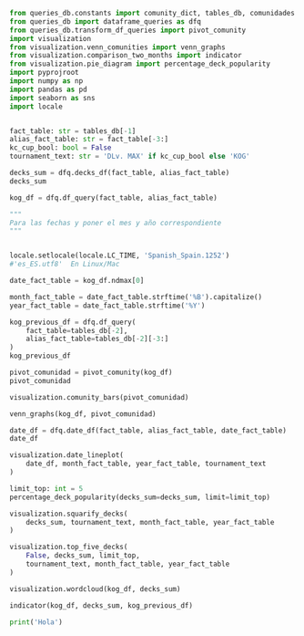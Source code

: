 ```python
from queries_db.constants import comunity_dict, tables_db, comunidades
from queries_db import dataframe_queries as dfq
from queries_db.transform_df_queries import pivot_comunity
import visualization
from visualization.venn_comunities import venn_graphs
from visualization.comparison_two_months import indicator
from visualization.pie_diagram import percentage_deck_popularity
import pyprojroot
import numpy as np
import pandas as pd
import seaborn as sns
import locale


fact_table: str = tables_db[-1]
alias_fact_table: str = fact_table[-3:]
kc_cup_bool: bool = False
tournament_text: str = 'DLv. MAX' if kc_cup_bool else 'KOG'
```

```python
decks_sum = dfq.decks_df(fact_table, alias_fact_table)
decks_sum
```

```python
kog_df = dfq.df_query(fact_table, alias_fact_table)
```

```python
"""
Para las fechas y poner el mes y año correspondiente
"""


locale.setlocale(locale.LC_TIME, 'Spanish_Spain.1252')
#'es_ES.utf8'  En Linux/Mac

date_fact_table = kog_df.ndmax[0]

month_fact_table = date_fact_table.strftime('%B').capitalize()
year_fact_table = date_fact_table.strftime('%Y')
```

```python
kog_previous_df = dfq.df_query(
    fact_table=tables_db[-2],
    alias_fact_table=tables_db[-2][-3:]
)
kog_previous_df
```

```python
pivot_comunidad = pivot_comunity(kog_df)
pivot_comunidad
```

```python
visualization.comunity_bars(pivot_comunidad)
```

```python
venn_graphs(kog_df, pivot_comunidad)
```

```python
date_df = dfq.date_df(fact_table, alias_fact_table, date_fact_table)
date_df
```

```python
visualization.date_lineplot(
    date_df, month_fact_table, year_fact_table, tournament_text
)
```

```python
limit_top: int = 5
percentage_deck_popularity(decks_sum=decks_sum, limit=limit_top)
```

```python
visualization.squarify_decks(
    decks_sum, tournament_text, month_fact_table, year_fact_table
)
```

```python
visualization.top_five_decks(
    False, decks_sum, limit_top,
    tournament_text, month_fact_table, year_fact_table
)
```

```python
visualization.wordcloud(kog_df, decks_sum)
```

```python
indicator(kog_df, decks_sum, kog_previous_df)
```

```python
print('Hola')
```